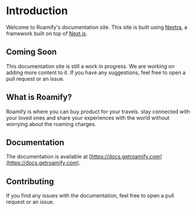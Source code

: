 # Introduction

Welcome to Roamify's documentation site. This site is built using [Nextra](https://nextra.vercel.app/), a framework built on top of [Next.js](https://nextjs.org/).

## Coming Soon

This documentation site is still a work in progress. We are working on adding more content to it. If you have any suggestions, feel free to open a pull request or an issue.

## What is Roamify?

Roamify is where you can buy product for your travels. stay connected with your loved ones and share your experiences with the world without worrying about the roaming charges.

## Documentation

The documentation is available at [https://docs.getroamify.com](https://docs.getroamify.com).

## Contributing

If you find any issues with the documentation, feel free to open a pull request or an issue.
